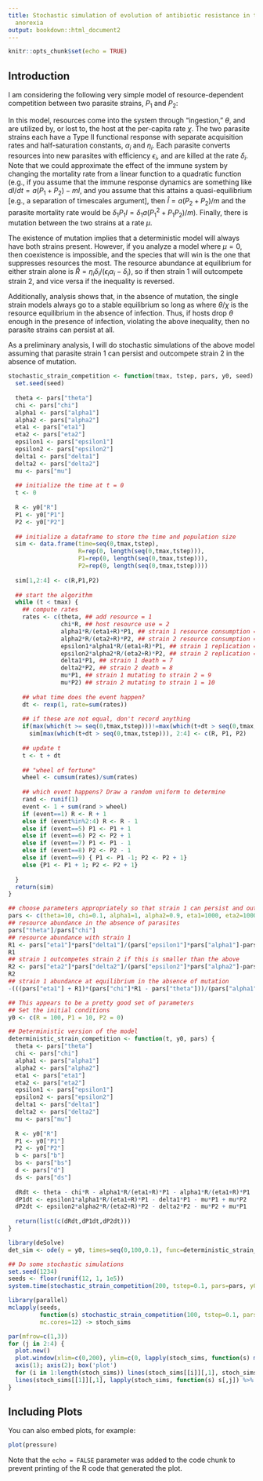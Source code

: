 ```yaml
---
title: Stochastic simulation of evolution of antibiotic resistance in the face of
  anorexia
output: bookdown::html_document2
---
```


```r
knitr::opts_chunk$set(echo = TRUE)
```

## Introduction

I am considering the following very simple model of resource-dependent competition between two parasite strains, $P_1$ and $P_2$:
\begin{align}
\frac{dR}{dt} &= \theta - \chi R - \frac{\alpha_1 R}{\eta_1 + R}P_1 - \frac{\alpha_2 R}{\eta_2 + R}P_2 \\
\frac{dP_1}{dt} &= \epsilon_1 \frac{\alpha_1 R}{\eta_1 + R}P_1 - \delta_1 P_1 - \mu P_1 + \mu P_2 \\
\frac{dP_1}{dt} &= \epsilon_2 \frac{\alpha_2 R}{\eta_2 + R}P_2 - \delta_2 P_2 - \mu P_2 + \mu P_1
\end{align}

In this model, resources come into the system through "ingestion," $\theta$, and are utilized by, or lost to, the host at the per-capita rate $\chi$. 
The two parasite strains each have a Type II functional response with separate acquisition rates and half-saturation constants, $\alpha_i$ and $\eta_i$. 
Each parasite converts resources into new parasites with efficiency $\epsilon_i$, and are killed at the rate $\delta_i$.
Note that we could approximate the effect of the immune system by changing the mortality rate from a linear function to a quadratic function (e.g., if you assume that the immune response dynamics are something like $dI/dt = a (P_1+P_2) - m I$, and you assume that this attains a quasi-equilibrium [e.g., a separation of timescales argument], then $\hat{I} = a (P_2+P_2)/m$ and the parasite mortality rate would be $\delta_1 P_1 I = \delta_1 a (P_1^2 + P_1 P_2)/m$).
Finally, there is mutation between the two strains at a rate $\mu$. 

The existence of mutation implies that a deterministic model will always have both strains present.
However, if you analyze a model where $\mu = 0$, then coexistence is impossible, and the species that will win is the one that suppresses resources the most.
The resource abundance at equilibrium for either strain alone is $\hat{R} = \eta_i \delta_i/(\epsilon_i \alpha_i - \delta_i)$, so if 
\begin{equation}
\frac{\eta_1 \delta_1}{\epsilon_1 \alpha_1 - \delta_1} > \frac{\eta_2 \delta_2}{\epsilon_2 \alpha_2 - \delta_2}
\end{equation}
then strain 1 will outcompete strain 2, and vice versa if the inequality is reversed.
 
Additionally, analysis shows that, in the absence of mutation, the single strain models always go to a stable equilibrium so long as
\begin{equation}
\frac{\theta}{\chi} > \frac{\eta_i \delta_i}{(\epsilon_i \alpha_i - \delta_i)},
\end{equation}
where $\theta/\chi$ is the resource equilibrium in the absence of infection. 
Thus, if hosts drop $\theta$ enough in the presence of infection, violating the above inequality, then no parasite strains can persist at all.

As a preliminary analysis, I will do stochastic simulations of the above model assuming that parasite strain 1 can persist and outcompete strain 2 in the absence of mutation.

```r
stochastic_strain_competition <- function(tmax, tstep, pars, y0, seed) {
  set.seed(seed)
  
  theta <- pars["theta"]
  chi <- pars["chi"]
  alpha1 <- pars["alpha1"]
  alpha2 <- pars["alpha2"]
  eta1 <- pars["eta1"]
  eta2 <- pars["eta2"]
  epsilon1 <- pars["epsilon1"]
  epsilon2 <- pars["epsilon2"]
  delta1 <- pars["delta1"]
  delta2 <- pars["delta2"]
  mu <- pars["mu"]
  
  ## initialize the time at t = 0
  t <- 0
  
  R <- y0["R"]
  P1 <- y0["P1"]
  P2 <- y0["P2"]
  
  ## initialize a dataframe to store the time and population size
  sim <- data.frame(time=seq(0,tmax,tstep), 
                    R=rep(0, length(seq(0,tmax,tstep))),
                    P1=rep(0, length(seq(0,tmax,tstep))),
                    P2=rep(0, length(seq(0,tmax,tstep))))
                    
  sim[1,2:4] <- c(R,P1,P2)
  
  ## start the algorithm
  while (t < tmax) {
    ## compute rates
    rates <- c(theta, ## add resource = 1
               chi*R, ## host resource use = 2
               alpha1*R/(eta1+R)*P1, ## strain 1 resource consumption = 3
               alpha2*R/(eta2+R)*P2, ## strain 2 resource consumption = 4
               epsilon1*alpha1*R/(eta1+R)*P1, ## strain 1 replication = 5
               epsilon2*alpha2*R/(eta2+R)*P2, ## strain 2 replication = 6
               delta1*P1, ## strain 1 death = 7
               delta2*P2, ## strain 2 death = 8
               mu*P1, ## strain 1 mutating to strain 2 = 9
               mu*P2) ## strain 2 mutating to strain 1 = 10
   
    ## what time does the event happen?
    dt <- rexp(1, rate=sum(rates))
    
    ## if these are not equal, don't record anything
    if(max(which(t >= seq(0,tmax,tstep)))!=max(which(t+dt > seq(0,tmax,tstep))))
      sim[max(which(t+dt > seq(0,tmax,tstep))), 2:4] <- c(R, P1, P2)
    
    ## update t 
    t <- t + dt
    
    ## "wheel of fortune"
    wheel <- cumsum(rates)/sum(rates)
    
    ## which event happens? Draw a random uniform to determine
    rand <- runif(1)
    event <- 1 + sum(rand > wheel)
    if (event==1) R <- R + 1
    else if (event%in%2:4) R <- R - 1
    else if (event==5) P1 <- P1 + 1
    else if (event==6) P2 <- P2 + 1
    else if (event==7) P1 <- P1 - 1
    else if (event==8) P2 <- P2 - 1
    else if (event==9) { P1 <- P1 -1; P2 <- P2 + 1}
    else {P1 <- P1 + 1; P2 <- P2 + 1}
      
  }
  return(sim)
}

## choose parameters appropriately so that strain 1 can persist and outcompete strain 2
pars <- c(theta=10, chi=0.1, alpha1=1, alpha2=0.9, eta1=1000, eta2=1000, epsilon1=20, epsilon2=20, delta1=1, delta2=1, mu=0.01)
## resource abundance in the absence of parasites
pars["theta"]/pars["chi"]
## resource abundance with strain 1
R1 <- pars["eta1"]*pars["delta1"]/(pars["epsilon1"]*pars["alpha1"]-pars["delta1"])
R1
## strain 1 outcompetes strain 2 if this is smaller than the above
R2 <- pars["eta2"]*pars["delta2"]/(pars["epsilon2"]*pars["alpha2"]-pars["delta2"])
R2
## strain 1 abundance at equilibrium in the absence of mutation
-(((pars["eta1"] + R1)*(pars["chi"]*R1 - pars["theta"]))/(pars["alpha1"]*R1))

## This appears to be a pretty good set of parameters
## Set the initial conditions
y0 <- c(R = 100, P1 = 10, P2 = 0)

## Deterministic version of the model
deterministic_strain_competition <- function(t, y0, pars) {
  theta <- pars["theta"]
  chi <- pars["chi"]
  alpha1 <- pars["alpha1"]
  alpha2 <- pars["alpha2"]
  eta1 <- pars["eta1"]
  eta2 <- pars["eta2"]
  epsilon1 <- pars["epsilon1"]
  epsilon2 <- pars["epsilon2"]
  delta1 <- pars["delta1"]
  delta2 <- pars["delta2"]
  mu <- pars["mu"]
  
  R <- y0["R"]
  P1 <- y0["P1"]
  P2 <- y0["P2"]
  b <- pars["b"]
  bs <- pars["bs"]
  d <- pars["d"]
  ds <- pars["ds"]
  
  dRdt <- theta - chi*R - alpha1*R/(eta1+R)*P1 - alpha1*R/(eta1+R)*P1
  dP1dt <- epsilon1*alpha1*R/(eta1+R)*P1 - delta1*P1 - mu*P1 + mu*P2
  dP2dt <- epsilon2*alpha2*R/(eta2+R)*P2 - delta2*P2 - mu*P2 + mu*P1
  
  return(list(c(dRdt,dP1dt,dP2dt)))
}

library(deSolve)
det_sim <- ode(y = y0, times=seq(0,100,0.1), func=deterministic_strain_competition, parms=pars)

## Do some stochastic simulations
set.seed(1234)
seeds <- floor(runif(12, 1, 1e5))
system.time(stochastic_strain_competition(200, tstep=0.1, pars=pars, y0=y0, seed=seeds[1]))

library(parallel)
mclapply(seeds,
         function(s) stochastic_strain_competition(100, tstep=0.1, pars=pars, y0=y0, seed=s),
         mc.cores=12) -> stoch_sims

par(mfrow=c(1,3))
for (j in 2:4) {
  plot.new()
  plot.window(xlim=c(0,200), ylim=c(0, lapply(stoch_sims, function(s) max(s[,j])) %>% unlist %>% max))
  axis(1); axis(2); box('plot')
  for (i in 1:length(stoch_sims)) lines(stoch_sims[[i]][,1], stoch_sims[[i]][,j], col=gray(0.5))
  lines(stoch_sims[[1]][,1], lapply(stoch_sims, function(s) s[,j]) %>% do.call(cbind.data.frame, .) %>% apply(., 1, mean), col=1, lwd=2)
}


```

## Including Plots

You can also embed plots, for example:

```r
plot(pressure)
```

Note that the `echo = FALSE` parameter was added to the code chunk to prevent printing of the R code that generated the plot.
